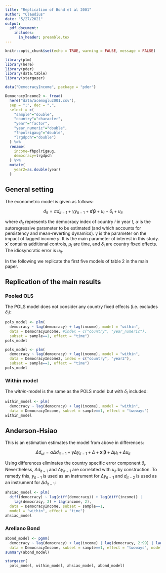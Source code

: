 ```yaml
---
title: "Replication of Bond et al 2001"
author: "Claudius"
date: "5/27/2021"
output:
  pdf_document:
    includes:
      in_header: preamble.tex
---
```


```r
knitr::opts_chunk$set(echo = TRUE, warning = FALSE, message = FALSE)
```

```r
library(plm)
library(here)
library(pder)
library(data.table)
library(stargazer)
```

```r
data("DemocracyIncome", package = "pder")
```

```r
DemocracyIncome2 <- fread(
  here("data/acemoglu2001.csv"), 
  sep = ";", dec = ",", 
  select = c(
    "sample"="double", 
    "country"="character", 
    "year"="factor", 
    "year_numeric"="double", 
    "fhpolrigaug"="double", 
    "lrgdpch"="double")
  ) %>%
  rename(
    income=fhpolrigaug,
    democracy=lrgdpch
  ) %>%
  mutate(
    year2=as.double(year)
  )
```

## General setting

The econometric model is given as follows:

$$d_{it} = \alpha d_{it-1} + \gamma y_{it-1} + \boldsymbol{x}'\boldsymbol{\beta} + \mu_t + \delta_i + u_{it}$$

where $d_{it}$ represents the democracy index of country $i$ in year $t$,
$\alpha$ is the autoregressive parameter to be estimated (and which accounts 
for persistency and mean-reverting dynamics).
$\gamma$ is the parameter on the impact of lagged income $y$.
It is the main parameter of interest in this study.
$\boldsymbol{x}'$ contains additional controls,
$\mu_t$ are time, and $\delta_i$ are country fixed effects.
The idiosyncratic error is $u_{it}$.

In the following we replicate the first five models of table 2 in the main paper.

## Replication of the main results

### Pooled OLS

The POLS model does not consider any country fixed effects (i.e. excludes 
$\delta_i$):

```r
pols_model <- plm(
  democracy ~ lag(democracy) + lag(income), model = "within", 
  data = DemocracyIncome, #index = c("country", "year_numeric"),
  subset = sample==1, effect = "time")
pols_model
```

```r
pols_model <- plm(
  democracy ~ lag(democracy) + lag(income), model = "within", 
  data = DemocracyIncome2, index = c("country", "year2"),
  subset = sample==1, effect = "time")
pols_model
```

### Within model

The *within*-model is the same as the POLS model but with $\delta_i$
included:

```r
within_model <- plm(
  democracy ~ lag(democracy) + lag(income), model = "within", 
  data = DemocracyIncome, subset = sample==1, effect = "twoways")
within_model
```

## Anderson-Hsiao

This is an estimation estimates the model from above in differences:

$$\Delta d_{ut} = \alpha \Delta d_{it-1} + \gamma\Delta y_{it-1} + \Delta + \boldsymbol{x}'\boldsymbol{\beta} + \Delta  \mu_t + \Delta u_{it}$$

Using differences eliminates the country specific error component $\delta_i$.
Nevertheless, $\Delta d_{it-1}$ and $\Delta y_{it-1}$ are correlated with 
$u_{it}$ by construction.
To remedy this, $y_{it-1}$ is used as an instrument for $\Delta y_{it-1}$ and 
$d_{it-2}$ is used as an instrument for $\Delta d_{it-1}$:

```r
ahsiao_model <- plm(
  diff(democracy) ~ lag(diff(democracy)) + lag(diff(income)) | 
    lag(democracy, 2) + lag(income, 2), 
  data = DemocracyIncome, subset = sample==1, 
  model = "within", effect = "time")
ahsiao_model
```

### Arellano Bond

```r
abond_model <- pgmm(
  democracy ~ lag(democracy) + lag(income) | lag(democracy, 2:99) | lag(income, 2), 
  data = DemocracyIncome, subset = sample==1, effect = "twoways", model = "twostep")
summary(abond_model)
```


```r
stargazer(
  pols_model, within_model, ahsiao_model, abond_model)
```

